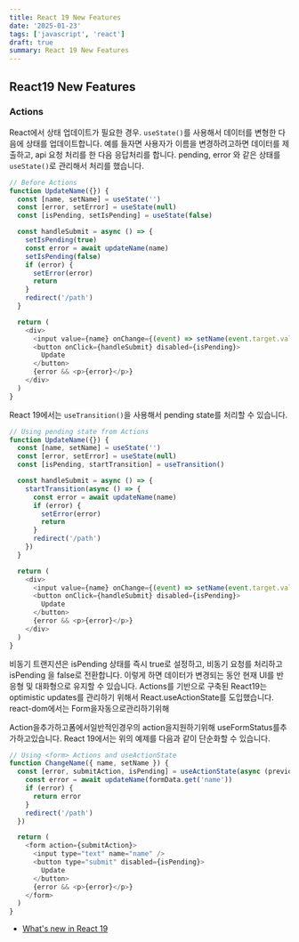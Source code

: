 ```yaml
---
title: React 19 New Features
date: '2025-01-23'
tags: ['javascript', 'react']
draft: true
summary: React 19 New Features
---
```


## React19 New Features

### Actions

React에서 상태 업데이트가 필요한 경우. `useState()`를 사용해서 데이터를 변형한 다음에 상태를 업데이트합니다.
예를 들자면 사용자가 이름을 변경하려고하면 데이터를 제출하고, api 요청 처리를 한 다음 응답처리를 합니다.
pending, error 와 같은 상태를 `useState()`로 관리해서 처리를 했습니다.

```javascript
// Before Actions
function UpdateName({}) {
  const [name, setName] = useState('')
  const [error, setError] = useState(null)
  const [isPending, setIsPending] = useState(false)

  const handleSubmit = async () => {
    setIsPending(true)
    const error = await updateName(name)
    setIsPending(false)
    if (error) {
      setError(error)
      return
    }
    redirect('/path')
  }

  return (
    <div>
      <input value={name} onChange={(event) => setName(event.target.value)} />
      <button onClick={handleSubmit} disabled={isPending}>
        Update
      </button>
      {error && <p>{error}</p>}
    </div>
  )
}
```

React 19에서는 `useTransition()`을 사용해서 pending state를 처리할 수 있습니다.

```javascript
// Using pending state from Actions
function UpdateName({}) {
  const [name, setName] = useState('')
  const [error, setError] = useState(null)
  const [isPending, startTransition] = useTransition()

  const handleSubmit = async () => {
    startTransition(async () => {
      const error = await updateName(name)
      if (error) {
        setError(error)
        return
      }
      redirect('/path')
    })
  }

  return (
    <div>
      <input value={name} onChange={(event) => setName(event.target.value)} />
      <button onClick={handleSubmit} disabled={isPending}>
        Update
      </button>
      {error && <p>{error}</p>}
    </div>
  )
}
```

비동기 트랜지션은 isPending 상태를 즉시 true로 설정하고, 비동기 요청를 처리하고 isPending 을 false로 전환합니다. 이렇게 하면 데이터가 변경되는 동안 현재 UI를 반응형 및 대화형으로 유지할 수 있습니다.
Actions를 기반으로 구축된 React19는 optimistic updates를 관리하기 위해서 React.useActionState를 도입했습니다. react-dom에서는 Form을자동으로관리하기위해 <form> Action을추가하고폼에서일반적인경우의 action을지원하기위해 useFormStatus를추가하고있습니다.
React 19에서는 위의 예제를 다음과 같이 단순화할 수 있습니다.

```javascript
// Using <form> Actions and useActionState
function ChangeName({ name, setName }) {
  const [error, submitAction, isPending] = useActionState(async (previousState, formData) => {
    const error = await updateName(formData.get('name'))
    if (error) {
      return error
    }
    redirect('/path')
  })

  return (
    <form action={submitAction}>
      <input type="text" name="name" />
      <button type="submit" disabled={isPending}>
        Update
      </button>
      {error && <p>{error}</p>}
    </form>
  )
}
```

- [What's new in React 19](https://ko.react.dev/blog/2024/12/05/react-19)
